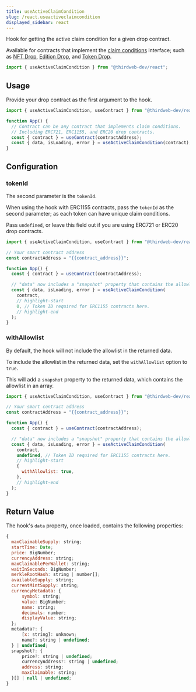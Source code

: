 ```yaml
---
title: useActiveClaimCondition
slug: /react.useactiveclaimcondition
displayed_sidebar: react
---
```



Hook for getting the active claim condition for a given drop contract.

Available for contracts that implement the [claim conditions](/contractkit/interfaces/erc721claimablewithconditions)
interface; such as [NFT Drop](https://thirdweb.com/thirdweb.eth/DropERC721), [Edition Drop](https://thirdweb.com/thirdweb.eth/DropERC1155),
and [Token Drop](https://thirdweb.com/thirdweb.eth/DropERC20).

```jsx
import { useActiveClaimCondition } from "@thirdweb-dev/react";
```

## Usage

Provide your drop contract as the first argument to the hook.

```jsx
import { useActiveClaimCondition, useContract } from "@thirdweb-dev/react";

function App() {
  // Contract can be any contract that implements claim conditions.
  // Including ERC721, ERC1155, and ERC20 drop contracts.
  const { contract } = useContract(contractAddress);
  const { data, isLoading, error } = useActiveClaimCondition(contract);
}
```

## Configuration

### tokenId

The second parameter is the `tokenId`.

When using the hook with ERC1155 contracts, pass the `tokenId` as the second parameter; as each token can have unique claim conditions.

Pass `undefined`, or leave this field out if you are using ERC721 or ERC20 drop contracts.

```jsx
import { useActiveClaimCondition, useContract } from "@thirdweb-dev/react";

// Your smart contract address
const contractAddress = "{{contract_address}}";

function App() {
  const { contract } = useContract(contractAddress);

  // "data" now includes a "snapshot" property that contains the allowlist.
  const { data, isLoading, error } = useActiveClaimCondition(
    contract,
    // highlight-start
    0, // Token ID required for ERC1155 contracts here.
    // highlight-end
  );
}
```

### withAllowlist

By default, the hook will not include the allowlist in the returned data.

To include the allowlist in the returned data, set the `withAllowlist` option to `true`.

This will add a `snapshot` property to the returned data, which contains the allowlist in an array.

```jsx
import { useActiveClaimCondition, useContract } from "@thirdweb-dev/react";

// Your smart contract address
const contractAddress = "{{contract_address}}";

function App() {
  const { contract } = useContract(contractAddress);

  // "data" now includes a "snapshot" property that contains the allowlist.
  const { data, isLoading, error } = useActiveClaimCondition(
    contract,
    undefined, // Token ID required for ERC1155 contracts here.
    // highlight-start
    {
      withAllowlist: true,
    },
    // highlight-end
  );
}
```

## Return Value

The hook's `data` property, once loaded, contains the following properties:

```jsx
{
  maxClaimableSupply: string;
  startTime: Date;
  price: BigNumber;
  currencyAddress: string;
  maxClaimablePerWallet: string;
  waitInSeconds: BigNumber;
  merkleRootHash: string | number[];
  availableSupply: string;
  currentMintSupply: string;
  currencyMetadata: {
      symbol: string;
      value: BigNumber;
      name: string;
      decimals: number;
      displayValue: string;
  };
  metadata?: {
      [x: string]: unknown;
      name?: string | undefined;
  } | undefined;
  snapshot?: {
      price?: string | undefined;
      currencyAddress?: string | undefined;
      address: string;
      maxClaimable: string;
  }[] | null | undefined;
}
```
